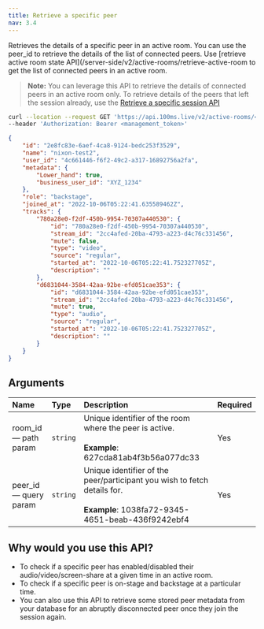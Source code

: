 ```yaml
---
title: Retrieve a specific peer
nav: 3.4
---
```


Retrieves the details of a specific peer in an active room. You can use the peer_id to retrieve the details of the list of connected peers. Use [retrieve active room state API](/server-side/v2/active-rooms/retrieve-active-room to get the list of connected peers in an active room.

> **Note:** You can leverage this API to retrieve the details of connected peers in an active room only. To retrieve details of the peers that left the session already, use the [Retrieve a specific session API](/server-side/v2/Sessions/retrieve-a-session)

<GetRequest title="https://api.100ms.live/v2/active-rooms/<room_id>/peers/<peer_id>" />
<Request id="req-0">

```bash
curl --location --request GET 'https://api.100ms.live/v2/active-rooms/<room_id>/peers/<peer_id>' \
--header 'Authorization: Bearer <management_token>'
```

</Request>

<ResponseBox id="res-0" status="200 OK">

```json
{
    "id": "2e8fc83e-6aef-4ca8-9124-bedc253f3529",
    "name": "nixon-test2",
    "user_id": "4c661446-f6f2-49c2-a317-16892756a2fa",
    "metadata": {
        "Lower_hand": true,
        "business_user_id": "XYZ_1234"
    },
    "role": "backstage",
    "joined_at": "2022-10-06T05:22:41.635589462Z",
    "tracks": {
        "780a28e0-f2df-450b-9954-70307a440530": {
            "id": "780a28e0-f2df-450b-9954-70307a440530",
            "stream_id": "2cc4afed-20ba-4793-a223-d4c76c331456",
            "mute": false,
            "type": "video",
            "source": "regular",
            "started_at": "2022-10-06T05:22:41.752327705Z",
            "description": ""
        },
        "d6831044-3584-42aa-92be-efd051cae353": {
            "id": "d6831044-3584-42aa-92be-efd051cae353",
            "stream_id": "2cc4afed-20ba-4793-a223-d4c76c331456",
            "mute": true,
            "type": "audio",
            "source": "regular",
            "started_at": "2022-10-06T05:22:41.752327705Z",
            "description": ""
        }
    }
}
```

</ResponseBox>

## Arguments

| Name                        | Type     | Description                                                                                                                          | Required |
| :-------------------------- | :------- | :----------------------------------------------------------------------------------------------------------------------------------- | :------- |
| room_id <br/> — path param  | `string` | Unique identifier of the room where the peer is active. <br/><br/>**Example**: 627cda81ab4f3b56a077dc33                              | Yes      |
| peer_id <br/> — query param | `string` | Unique identifier of the peer/participant you wish to fetch details for. <br/><br/>**Example**: 1038fa72-9345-4651-beab-436f9242ebf4 | Yes      |

## Why would you use this API?

-   To check if a specific peer has enabled/disabled their audio/video/screen-share at a given time in an active room.
-   To check if a specific peer is on-stage and backstage at a particular time.
-   You can also use this API to retrieve some stored peer metadata from your database for an abruptly disconnected peer once they join the session again.
